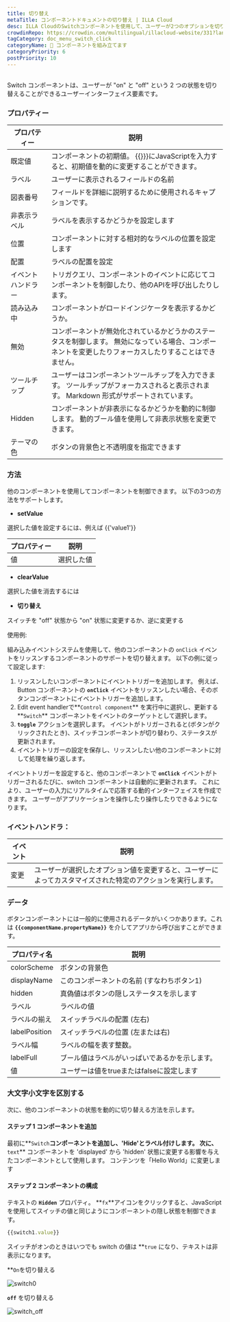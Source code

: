 ```yaml
---
title: 切り替え
metaTitle: コンポーネントドキュメントの切り替え | ILLA Cloud
desc: ILLA CloudのSwitchコンポーネントを使用して、ユーザーが2つのオプションを切り替えられるユーザーインターフェイスを作成する方法を学びます。 Switchの例とプロパティを参照してください。
crowdinRepo: https://crowdin.com/multilingual/illacloud-website/331?languages=ja&filter=basic&value=0
tagCategory: doc_menu_switch_click
categoryName: 🧬 コンポーネントを組み立てます
categoryPriority: 6
postPriority: 10
---
```


## <h2 hidden>スイッチとは？</h2>

Switch コンポーネントは、ユーザーが "on" と "off" という 2 つの状態を切り替えることができるユーザーインターフェイス要素です。

### プロパティー

| プロパティー    | 説明                                                                            |
| --------- | ----------------------------------------------------------------------------- |
| 既定値       | コンポーネントの初期値。 {{}}}にJavaScriptを入力すると、初期値を動的に変更することができます。                       |
| ラベル       | ユーザーに表示されるフィールドの名前                                                            |
| 図表番号      | フィールドを詳細に説明するために使用されるキャプションです。                                                |
| 非表示ラベル    | ラベルを表示するかどうかを設定します                                                            |
| 位置        | コンポーネントに対する相対的なラベルの位置を設定します                                                   |
| 配置        | ラベルの配置を設定                                                                     |
| イベントハンドラー | トリガクエリ、コンポーネントのイベントに応じてコンポーネントを制御したり、他のAPIを呼び出したりします。                         |
| 読み込み中     | コンポーネントがロードインジケータを表示するかどうか。                                                   |
| 無効        | コンポーネントが無効化されているかどうかのステータスを制御します。 無効になっている場合、コンポーネントを変更したりフォーカスしたりすることはできません。 |
| ツールチップ    | ユーザーはコンポーネントツールチップを入力できます。 ツールチップがフォーカスされると表示されます。 Markdown 形式がサポートされています。    |
| Hidden    | コンポーネントが非表示になるかどうかを動的に制御します。 動的ブール値を使用して非表示状態を変更できます。                         |
| テーマの色     | ボタンの背景色と不透明度を指定できます                                                           |

### 方法

他のコンポーネントを使用してコンポーネントを制御できます。 以下の3つの方法をサポートします。

-   **setValue**

選択した値を設定するには、例えば {{'value1'}}

| プロパティー | 説明    |
| ------ | ----- |
| 値      | 選択した値 |

-   **clearValue**

選択した値を消去するには

-   **切り替え**

スイッチを "off" 状態から "on" 状態に変更するか、逆に変更する

使用例:

組み込みイベントシステムを使用して、他のコンポーネントの `onClick` イベントをリッスンするコンポーネントのサポートを切り替えます。 以下の例に従って設定します:

1.  リッスンしたいコンポーネントにイベントトリガーを追加します。 例えば、Button コンポーネントの **`onClick`** イベントをリッスンしたい場合、そのボタンコンポーネントにイベントトリガーを追加します。
2.  Edit event handlerで**`Control component`** を実行中に選択し、更新する**`Switch`** コンポーネントをイベントのターゲットとして選択します。
3.  **`toggle`** アクションを選択します。 イベントがトリガーされると(ボタンがクリックされたとき)、スイッチコンポーネントが切り替わり、ステータスが更新されます。
4.  イベントトリガーの設定を保存し、リッスンしたい他のコンポーネントに対して処理を繰り返します。

イベントトリガーを設定すると、他のコンポーネントで **`onClick`** イベントがトリガーされるたびに、switch コンポーネントは自動的に更新されます。 これにより、ユーザーの入力にリアルタイムで応答する動的インターフェイスを作成できます。 ユーザーがアプリケーションを操作したり操作したりできるようになります。

### イベントハンドラ：

| イベント | 説明                                                     |
| ---- | ------------------------------------------------------ |
| 変更   | ユーザーが選択したオプション値を変更すると、ユーザーによってカスタマイズされた特定のアクションを実行します。 |

### データ

ボタンコンポーネントには一般的に使用されるデータがいくつかあります。これは **`{{componentName.propertyName}}`** を介してアプリから呼び出すことができます。

| プロパティ名        | 説明                         |
| ------------- | -------------------------- |
| colorScheme   | ボタンの背景色                    |
| displayName   | このコンポーネントの名前 (すなわちボタン1)    |
| hidden        | 真偽値はボタンの隠しステータスを示します       |
| ラベル           | ラベルの値                      |
| ラベルの揃え        | スイッチラベルの配置 (左右)            |
| labelPosition | スイッチラベルの位置 (左または右)         |
| ラベル幅          | ラベルの幅を表す整数。                |
| labelFull     | ブール値はラベルがいっぱいであるかを示します。    |
| 値             | ユーザーは値をtrueまたはfalseに設定します  |

### 大文字小文字を区別する

次に、他のコンポーネントの状態を動的に切り替える方法を示します。 

#### ステップ 1 コンポーネントを追加

最初に**`Switch`**コンポーネントを追加し、'Hide'とラベル付けします。 次に、**`text`** コンポーネントを 'displayed' から 'hidden' 状態に変更する影響を与えたコンポーネントとして使用します。 コンテンツを「Hello World」に変更します 

#### ステップ 2 コンポーネントの構成

テキストの **`Hidden`** プロパティ。 **`fx`**アイコンをクリックすると、JavaScriptを使用してスイッチの値と同じようにコンポーネントの隠し状態を制御できます。

```jsx
{{switch1.value}}
```

スイッチがオンのときはいつでも switch の値は \*\*`true` になり、テキストは非表示になります。

\*\*`On`を切り替える 

![switch0](https://cdn.illacloud.com/official-website/img/docs/switch0.png)

**`off`** を切り替える

![switch_off](https://cdn.illacloud.com/official-website/img/docs/switch_off.png)
